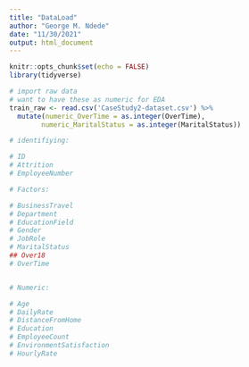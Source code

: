 ---
title: "DataLoad"
author: "George M. Ndede"
date: "11/30/2021"
output: html_document
---

```{r dataload, include=TRUE}
knitr::opts_chunk$set(echo = FALSE)
library(tidyverse)
```


```{r import_csv}
# import raw data
# want to have these as numeric for EDA
train_raw <- read.csv('CaseStudy2-dataset.csv') %>% 
  mutate(numeric_OverTime = as.integer(OverTime),
        numeric_MaritalStatus = as.integer(MaritalStatus))

# identifiying:

# ID
# Attrition
# EmployeeNumber

# Factors:

# BusinessTravel
# Department
# EducationField
# Gender
# JobRole
# MaritalStatus
## Over18
# OverTime


# Numeric:

# Age
# DailyRate
# DistanceFromHome
# Education
# EmployeeCount
# EnvironmentSatisfaction
# HourlyRate

```